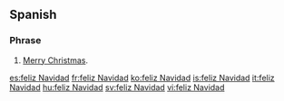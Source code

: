 ==Spanish==

===Phrase===
{{head|es|phrase}}

# [[Merry Christmas]].

[[es:feliz Navidad]]
[[fr:feliz Navidad]]
[[ko:feliz Navidad]]
[[is:feliz Navidad]]
[[it:feliz Navidad]]
[[hu:feliz Navidad]]
[[sv:feliz Navidad]]
[[vi:feliz Navidad]]
